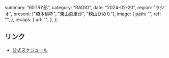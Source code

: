   summary: "60TRY部",
  category: "RADIO",
  date: "2024-02-20",
  region: "ラジオ",
  present: ["橋本桃呼", "東山恵里沙", "籾山ひめり"],
  image: {
    path: "",
    ref: "",
  },
  recaps: {
    url: "",
  },
};

## リンク

- [公式スケジュール](https://takanenonadeshiko.jp/?p=1847)
